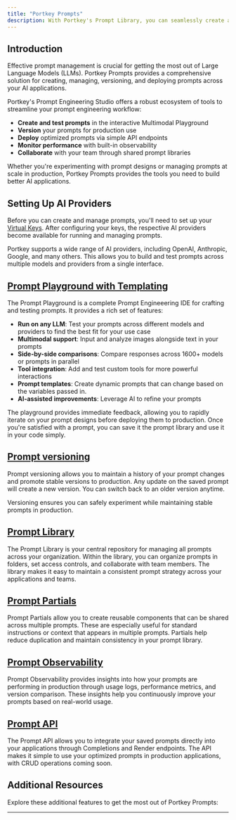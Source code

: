 ```yaml
---
title: "Portkey Prompts"
description: With Portkey's Prompt Library, you can seamlessly create and manage prompts along with all associated model parameters.
---
```


## Introduction

Effective prompt management is crucial for getting the most out of Large Language Models (LLMs). Portkey Prompts provides a comprehensive solution for creating, managing, versioning, and deploying prompts across your AI applications.

Portkey's Prompt Engineering Studio offers a robust ecosystem of tools to streamline your prompt engineering workflow:

- **Create and test prompts** in the interactive Multimodal Playground
- **Version** your prompts for production use
- **Deploy** optimized prompts via simple API endpoints
- **Monitor performance** with built-in observability
- **Collaborate** with your team through shared prompt libraries

Whether you're experimenting with prompt designs or managing prompts at scale in production, Portkey Prompts provides the tools you need to build better AI applications.

## Setting Up AI Providers

Before you can create and manage prompts, you'll need to set up your [Virtual Keys](/product/ai-gateway/virtual-keys). After configuring your keys, the respective AI providers become available for running and managing prompts.

Portkey supports a wide range of AI providers, including OpenAI, Anthropic, Google, and many others. This allows you to build and test prompts across multiple models and providers from a single interface.

## [Prompt Playground with Templating](/product/prompts-new/prompt-playground)

The Prompt Playground is a complete Prompt Engineeering IDE for crafting and testing prompts. It provides a rich set of features:

- **Run on any LLM**: Test your prompts across different models and providers to find the best fit for your use case
- **Multimodal support**: Input and analyze images alongside text in your prompts
- **Side-by-side comparisons**: Compare responses across 1600+ models or prompts in parallel
- **Tool integration**: Add and test custom tools for more powerful interactions
- **Prompt templates**:  Create dynamic prompts that can change based on the variables passed in.
- **AI-assisted improvements**: Leverage AI to refine your prompts

The playground provides immediate feedback, allowing you to rapidly iterate on your prompt designs before deploying them to production. Once you're satisfied with a prompt, you can save it the prompt library and use it in your code simply.

## [Prompt versioning](/product/prompts-new/prompt-versioning)
Prompt versioning allows you to maintain a history of your prompt changes and promote stable versions to production.
Any update on the saved prompt will create a new version. You can switch back to an older version anytime.

Versioning ensures you can safely experiment while maintaining stable prompts in production.

## [Prompt Library](/product/prompts-new/prompt-partial)
The Prompt Library is your central repository for managing all prompts across your organization. Within the library, you can organize prompts in folders, set access controls, and collaborate with team members. The library makes it easy to maintain a consistent prompt strategy across your applications and teams.

## [Prompt Partials](/product/prompts-new/prompt-partial)
Prompt Partials allow you to create reusable components that can be shared across multiple prompts. These are especially useful for standard instructions or context that appears in multiple prompts. Partials help reduce duplication and maintain consistency in your prompt library.

## [Prompt Observability](/product/prompts-new/prompt-observability)
Prompt Observability provides insights into how your prompts are performing in production through usage logs, performance metrics, and version comparison. These insights help you continuously improve your prompts based on real-world usage.

## [Prompt API](/product/prompts-new/prompt-api)
The Prompt API allows you to integrate your saved prompts directly into your applications through Completions and Render endpoints. The API makes it simple to use your optimized prompts in production applications, with CRUD operations coming soon.



## Additional Resources

Explore these additional features to get the most out of Portkey Prompts:

<Card title="Tool Library" href="product/prompts-new/tool-library"></Card>
<Card title="Integrations" href="/product/prompts-new/integrations"></Card>
<Card title="Guides" href="/product/prompts-new/guides"></Card>

---
